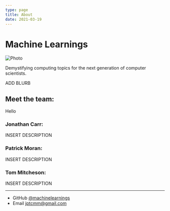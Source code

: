 ```yaml
---
type: page
title: About
date: 2021-03-19
---
```


# Machine Learnings


<Image
  src="/images/banner.jpg"
  alt="Photo"
  width={1800}
  height={450}
  priority
  className="next-image"
/>

Demystifying computing topics for the next generation of computer scientists.

ADD BLURB

## Meet the team: 

Hello

### Jonathan Carr:

INSERT DESCRIPTION

### Patrick Moran:

INSERT DESCRIPTION

### Tom Mitcheson: 

INSERT DESCRIPTION


---

- GitHub [@machinelearnings](https://github.com/machinelearnings)
- Email jptcmm@gmail.com
